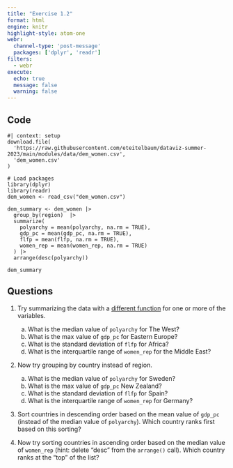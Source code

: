 ```yaml
---
title: "Exercise 1.2"
format: html
engine: knitr
highlight-style: atom-one
webr:
  channel-type: 'post-message'
  packages: ['dplyr', 'readr']
filters:
  - webr
execute:
  echo: true
  message: false
  warning: false
---
```


## Code

```webr-r
#| context: setup
download.file(
  'https://raw.githubusercontent.com/eteitelbaum/dataviz-summer-2023/main/modules/data/dem_women.csv',
  'dem_women.csv'
)

# Load packages
library(dplyr)
library(readr)
dem_women <- read_csv("dem_women.csv")
```

```webr-r
dem_summary <- dem_women |> 
  group_by(region)  |> 
  summarize(
    polyarchy = mean(polyarchy, na.rm = TRUE),
    gdp_pc = mean(gdp_pc, na.rm = TRUE), 
    flfp = mean(flfp, na.rm = TRUE), 
    women_rep = mean(women_rep, na.rm = TRUE)
  ) |> 
  arrange(desc(polyarchy)) 

dem_summary
```

## Questions

1. Try summarizing the data with a [different function](https://dplyr.tidyverse.org/reference/summarise.html#useful-functions) for one or more of the variables. 
    a. What is the median value of `polyarchy` for The West?
    b. What is the max value of `gdp_pc` for Eastern Europe?
    c. What is the standard deviation of `flfp` for Africa?
    d. What is the interquartile range of `women_rep` for the Middle East?

2. Now try grouping by country instead of region. 
    a. What is the median value of `polyarchy` for Sweden?
    b. What is the max value of `gdp_pc` New Zealand?
    c. What is the standard deviation of `flfp` for Spain?
    d. What is the interquartile range of `women_rep` for Germany?

3. Sort countries in descending order based on the mean value of `gdp_pc` (instead of the median value of `polyarchy`). Which country ranks first based on this sorting?

4. Now try sorting countries in ascending order based on the median value of `women_rep` (hint: delete "desc" from the `arrange()` call). Which country ranks at the "top" of the list?
